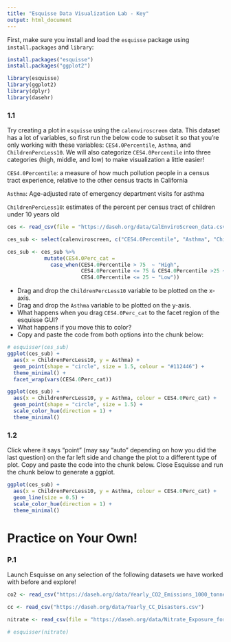 ```yaml
---
title: "Esquisse Data Visualization Lab - Key"
output: html_document
---
```


First, make sure you install and load the `esquisse` package using `install.packages` and `library`:

```r
install.packages("esquisse")
install.packages("ggplot2")
```

```r
library(esquisse)
library(ggplot2)
library(dplyr)
library(dasehr)
```

### 1.1

Try creating a plot in `esquisse` using the `calenviroscreen` data. This dataset has a lot of variables, so first run the below code to subset it so that you're only working with these variables: `CES4.0Percentile`,  `Asthma`, and `ChildrenPercLess10`. We will also categorize `CES4.0Percentile` into three categories (high, middle, and low) to make visualization a little easier!

`CES4.0Percentile`: a measure of how much pollution people in a census tract experience, relative to the other census tracts in California

`Asthma`: Age-adjusted rate of emergency department visits for asthma

`ChildrenPercLess10`: estimates of the percent per census tract of children under 10 years old

```r
ces <- read_csv(file = "https://daseh.org/data/CalEnviroScreen_data.csv")

ces_sub <- select(calenviroscreen, c("CES4.0Percentile", "Asthma", "ChildrenPercLess10"))

ces_sub <- ces_sub %>% 
            mutate(CES4.0Perc_cat = 
              case_when(CES4.0Percentile > 75  ~ "High", 
                        CES4.0Percentile <= 75 & CES4.0Percentile >25 ~ "Middle",
                        CES4.0Percentile <= 25 ~ "Low"))
```

-   Drag and drop the `ChildrenPercLess10` variable to be plotted on the x-axis.
-   Drag and drop the `Asthma` variable to be plotted on the y-axis.
-   What happens when you drag `CES4.0Perc_cat` to the facet region of the esquisse GUI?
-   What happens if you move this to color?
-   Copy and paste the code from both options into the chunk below:

```r
# esquisser(ces_sub)
ggplot(ces_sub) +
  aes(x = ChildrenPercLess10, y = Asthma) +
  geom_point(shape = "circle", size = 1.5, colour = "#112446") +
  theme_minimal() +
  facet_wrap(vars(CES4.0Perc_cat))

ggplot(ces_sub) +
  aes(x = ChildrenPercLess10, y = Asthma, colour = CES4.0Perc_cat) +
  geom_point(shape = "circle", size = 1.5) +
  scale_color_hue(direction = 1) +
  theme_minimal()
```

### 1.2

Click where it says "point" (may say "auto" depending on how you did the last question) on the far left side and change the plot to a different type of plot. Copy and paste the code into the chunk below. Close Esquisse and run the chunk below to generate a ggplot.

```r
ggplot(ces_sub) +
  aes(x = ChildrenPercLess10, y = Asthma, colour = CES4.0Perc_cat) +
  geom_line(size = 0.5) +
  scale_color_hue(direction = 1) +
  theme_minimal()
```


# Practice on Your Own!

### P.1

Launch Esquisse on any selection of the following datasets we have worked with before and explore!

```r
co2 <- read_csv("https://daseh.org/data/Yearly_CO2_Emissions_1000_tonnes.csv")

cc <- read_csv("https://daseh.org/data/Yearly_CC_Disasters.csv")

nitrate <- read_csv(file = "https://daseh.org/data/Nitrate_Exposure_for_WA_Public_Water_Systems_byquarter_data.csv")

```

```r
# esquisser(nitrate)
```
